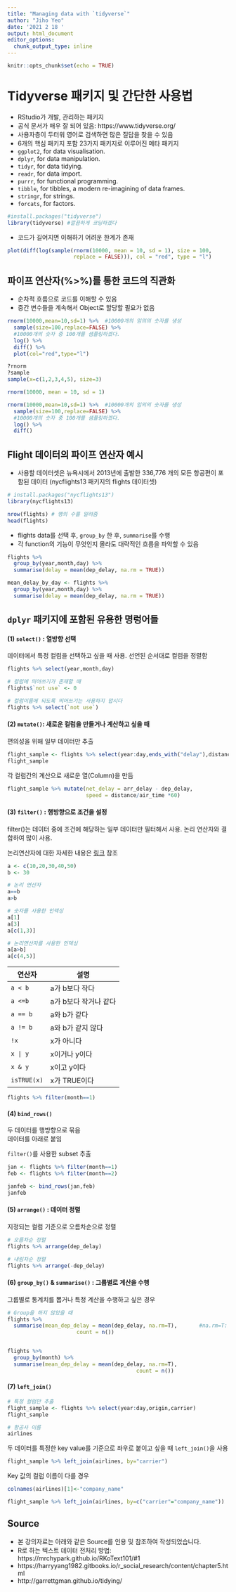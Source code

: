 ---
title: "Managing data with `tidyverse`"
author: "Jiho Yeo"
date: '2021 2 18 '
output: html_document
editor_options: 
  chunk_output_type: inline
---

```{r setup, include=FALSE}
knitr::opts_chunk$set(echo = TRUE)
```
# Tidyverse 패키지 및 간단한 사용법 

- RStudio가 개발, 관리하는 패키지
- 공식 문서가 매우 잘 되어 있음: https://www.tidyverse.org/
- 사용자층이 두터워 영어로 검색하면 많은 질답을 찾을 수 있음
- 6개의 핵심 패키지 포함 23가지 패키지로 이루어진 메타 패키지
- `ggplot2`, for data visualisation.
- `dplyr`, for data manipulation.
- `tidyr`, for data tidying.
- `readr`, for data import.
- `purrr`, for functional programming.
- `tibble`, for tibbles, a modern re-imagining of data frames.
- `stringr`, for strings.
- `forcats`, for factors.

```{r}
#install.packages("tidyverse")
library(tidyverse) #깔끔하게 코딩하겠다
```

- 코드가 길어지면 이해하기 어려운 한계가 존재 

```{r}
plot(diff(log(sample(rnorm(10000, mean = 10, sd = 1), size = 100, 
                     replace = FALSE))), col = "red", type = "l")
```

## 파이프 연산자(%>%)를 통한 코드의 직관화

- 순차적 흐름으로 코드를 이해할 수 있음 
- 중간 변수들을 계속해서 Object로 할당할 필요가 없음

```{r} 
rnorm(10000,mean=10,sd=1) %>%  #10000개의 임의의 숫자를 생성
  sample(size=100,replace=FALSE) %>%
  #10000개의 숫자 중 100개를 샘플링하겠다.
  log() %>%
  diff() %>%
  plot(col="red",type="l")
```

```{r}
?rnorm
?sample
sample(x=c(1,2,3,4,5), size=3)

rnorm(10000, mean = 10, sd = 1)

rnorm(10000,mean=10,sd=1) %>%  #10000개의 임의의 숫자를 생성
  sample(size=100,replace=FALSE) %>%
  #10000개의 숫자 중 100개를 샘플링하겠다.
  log() %>%
  diff() 


```

## Flight 데이터의 파이프 연산자 예시 

- 사용할 데이터셋은 뉴욕시에서 2013년에 출발한 336,776 개의 모든 항공편이 포함된 데이터 
(nycflights13 패키지의 flights 데이터셋)

```{r}
# install.packages("nycflights13")
library(nycflights13)

nrow(flights) # 행의 수를 알려줌
head(flights)
```

- flights data를 선택 후, `group_by` 한 후, `summarise`를 수행
- 각 function의 기능이 무엇인지 몰라도 대략적인 흐름을 파악할 수 있음 

```{r}
flights %>%
  group_by(year,month,day) %>%
  summarise(delay = mean(dep_delay, na.rm = TRUE))

mean_delay_by_day <- flights %>%
  group_by(year,month,day) %>%
  summarise(delay = mean(dep_delay, na.rm = TRUE))
```

## `dplyr` 패키지에 포함된 유용한 명렁어들

#### (1) `select()` : 열방향 선택

데이터에서 특정 컬럼을 선택하고 싶을 때 사용. 
선언된 순서대로 컬럼을 정렬함

```{r}
flights %>% select(year,month,day)

# 컬럼에 띄어쓰기가 존재할 때 
flights$`not use` <- 0

# 컬럼이름에 되도록 띄어쓰기는 사용하지 맙시다 
flights %>% select(`not use`)
```

#### (2) `mutate()`: 새로운 컬럼을 만들거나 계산하고 싶을 때 

편의성을 위해 일부 데이터만 추출 

```{r}
flight_sample <- flights %>% select(year:day,ends_with("delay"),distance,air_time)
flight_sample
```

각 컬럼간의 계산으로 새로운 열(Column)을 만듬

```{r}
flight_sample %>% mutate(net_delay = arr_delay - dep_delay,
                         speed = distance/air_time *60)
```

#### (3) `filter()` : 행방향으로 조건을 설정

filter()는 데이터 중에 조건에 해당하는 일부 데이터만 필터해서 사용. 
논리 연산자와 결합하여 많이 사용.

논리연산자에 대한 자세한 내용은 [링크](https://mrchypark.github.io/post/%EB%85%BC%EB%A6%AC-%EC%97%B0%EC%82%B0%EC%9E%90-%EC%A0%95%EB%A6%AC/) 참조

```{r}
a <- c(10,20,30,40,50)
b <- 30

# 논리 연산자
a==b
a>b

# 숫자를 사용한 인덱싱 
a[1]
a[3]
a[c(1,3)]

# 논리연산자를 사용한 인덱싱
a[a>b]
a[c(4,5)]
```

연산자|설명  
|-|-|
`a < b`	| a가 b보다 작다  
`a <=b` |	a가 b보다 작거나 같다  
`a == b` |	a와 b가 같다  
`a != b` |	a와 b가 같지 않다  
`!x` | x가 아니다  
`x | y` |	x이거나 y이다  
`x & y`	| x이고 y이다  
`isTRUE(x)` |	x가 TRUE이다  

```{r}
flights %>% filter(month==1)

```

#### (4) `bind_rows()`

두 데이터를 행방향으로 묶음  
데이터를 아래로 붙임

`filter()`를 사용한 subset 추출
```{r}
jan <- flights %>% filter(month==1)
feb <- flights %>% filter(month==2)

janfeb <- bind_rows(jan,feb)
janfeb
```


#### (5) `arrange()` : 데이터 정렬

지정되는 컬럼 기준으로 오름차순으로 정렬

```{r}
# 오름차순 정렬 
flights %>% arrange(dep_delay)

# 내림차순 정렬 
flights %>% arrange(-dep_delay)

```

#### (6) `group_by()` & `summarise()` : 그룹별로 계산을 수행

그룹별로 통계치를 뽑거나 특정 계산을 수행하고 싶은 경우 

```{r}
# Group을 하지 않았을 때 
flights %>% 
  summarise(mean_dep_delay = mean(dep_delay, na.rm=T),       #na.rm=T: NA 처리
                      count = n())


flights %>% 
  group_by(month) %>% 
  summarise(mean_dep_delay = mean(dep_delay, na.rm=T),
                                         count = n())
```


#### (7) `left_join()`

```{r}
# 특정 컬럼만 추출 
flight_sample <- flights %>% select(year:day,origin,carrier)
flight_sample
```

```{r}
# 항공사 이름 
airlines
```

두 데이터를 특정한 key value를 기준으로 좌우로 붙이고 싶을 때 `left_join()`을 사용

```{r}
flight_sample %>% left_join(airlines, by="carrier")
```

Key 값의 컬럼 이름이 다를 경우 

```{r}
colnames(airlines)[1]<-"company_name"

flight_sample %>% left_join(airlines, by=c("carrier"="company_name"))
```

## Source 

- 본 강의자료는 아래와 같은 Source를 인용 및 참조하여 작성되었습니다. 
- R로 하는 텍스트 데이터 전처리 방법: https://mrchypark.github.io/RKoText101/#1
- https://harryyang1982.gitbooks.io/r_social_research/content/chapter5.html
- http://garrettgman.github.io/tidying/

